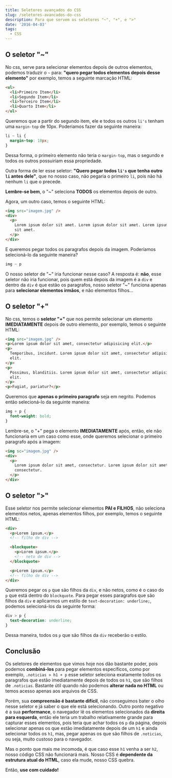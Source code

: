 ```yaml
---
title: Seletores avançados do CSS
slug: /seletores-avancados-do-css
description: Para que servem os seletores "~", "+", e ">"
date: '2016-04-03'
tags:
  - CSS
---
```


## O seletor "~"

No css, serve para selecionar elementos depois de outros elementos, podemos
traduzir o `~` para: **"quero pegar todos elementos depois desse elemento"** por
exemplo, temos a seguinte marcação HTML:

```html
<ul>
  <li>Primeiro Item</li>
  <li>Segundo Item</li>
  <li>Terceiro Item</li>
  <li>Quarto Item</li>
</ul>
```

Queremos que a partir do segundo item, ele e todos os outros `li's` tenham uma
`margin-top` de 10px. Poderiamos fazer da seguinte maneira:

```css
li ~ li {
  margin-top: 10px;
}
```

Dessa forma, o primeiro elemento não teria o `margin-top`, mas o segundo e todos
os outros possuiriam essa propriedade.

Outra forma de ler esse seletor: **"Quero pegar todos `li's` que tenha outro
`li` antes dele"**, que no nosso caso, não pegaria o primeiro `li`, pois não há
nenhum `li` que o precede.

**Lembre-se bem**, o "~" seleciona **TODOS** os elementos depois de outro.

Agora, um outro caso, temos o seguinte HTML:

```html
<img src="imagem.jpg" />
<div>
  <p>
    Lorem ipsum dolor sit amet. Lorem ipsum dolor sit amet. Lorem ipsum dolor
    sit amet.
  </p>
</div>
```

E queremos pegar todos os paragrafos depois da imagem. Poderíamos selecioná-lo
da seguinte maneira?

```css
img ~ p
```

O nosso seletor de "~" iria funcionar nesse caso? A resposta é: **não**, esse
seletor não iria funcionar, pois quem está depois da imagem é a `div` e dentro
da `div` é que estão os paragrafos, nosso seletor "~" funciona apenas para
**selecionar elementos irmãos**, e não elementos filhos...

## O seletor "+"

No css, temos o **seletor "+"** que nos permite selecionar um elemento
**IMEDIATAMENTE** depois de outro elemento, por exemplo, temos o seguinte HTML:

```html
<img src="imagem.jpg" />
<p>Lorem ipsum dolor sit amet, consectetur adipisicing elit.</p>
<p>
  Temporibus, incidunt. Lorem ipsum dolor sit amet, consectetur adipisicing
  elit.
</p>
<p>
  Possimus, blanditiis. Lorem ipsum dolor sit amet, consectetur adipisicing
  elit.
</p>
<p>Fugiat, pariatur?</p>
```

Queremos que **apenas o primeiro paragrafo** seja em negrito. Podemos então
selecioná-lo da seguinte maneira:

```css
img + p {
  font-weight: bold;
}
```

Lembre-se, o "+" pega o elemento **IMEDIATAMENTE** após, então, ele não
funcionaria em um caso como esse, onde queremos selecionar o primeiro paragrafo
após a imagem:

```html
<img sc="imagem.jpg" />
<div>
  <p>
    Lorem ipsum dolor sit amet, consectetur. Lorem ipsum dolor sit amet,
    consectetur.
  </p>
</div>
```

## O seletor ">"

Esse seletor nos permite selecionar elementos **PAI e FILHOS**, não seleciona
elementos netos, apenas elementos filhos, por exemplo, temos o seguinte HTML:

```html
<div>
  <p>Lorem ipsum.</p>
  <!-- filho de div -->

  <blockquote>
    <p>Lorem ipsum.</p>
    <!-- neto de div -->
  </blockquote>

  <p>Lorem ipsum.</p>
  <!-- filho de div -->
</div>
```

Queremos pegar os `p` que são filhos da `div`, e não netos, como é o caso do `p`
que está dentro do `blockquote`. Para pegar esses paragrafos que são filhos da
`div` e aplicarmos um estilo de `text-decoration: underline;`, podemos
selecioná-los da seguinte forma:

```css
div > p {
  text-decoration: underline;
}
```

Dessa maneira, todos os `p` que são filhos da `div` receberão o estilo.

## Conclusão

Os seletores de elementos que vimos hoje nos dão bastante poder, pois podemos
**combiná-los** para pegar elementos específicos, como por exemplo,
`.noticias > h1 + p` esse seletor seleciona exatamente todos os paragrafos que
estão imediatamente depois de todos os `h1`, que são filhos de `.noticias`.
Bastante útil quando não podemos **alterar nada no HTML** ou temos acesso apenas
aos arquivos de CSS.

Porém, sua **compreensão é bastante difícil**, não conseguimos bater o olho
nesse seletor e já saber o que ele está selecionando. Outro ponto negativo é a
sua **performance**, o navegador lê os elementos selecionados da
**direita para esquerda**, então ele teria um trabalho relativamente grande para
capturar esses elementos, pois teria que achar todos os `p` da página, depois
selecionar apenas os que estão imediatamente depois de um `h1` e ainda
selecionar todos os `h1`, mas, pegar apenas os que são filhos de `.noticias`,
ou seja, muito custoso para o navegador.

Mas o ponto que mais me incomoda, é que caso esse `h1` venha a ser `h2`, nosso
código CSS não funcionará mais. Nosso CSS é
**dependente da estrutura atual do HTML**, caso ela mude, nosso CSS quebra.

Então, **use com cuidado!**
